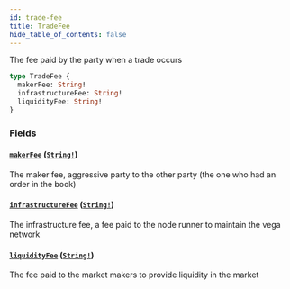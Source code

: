 ```yaml
---
id: trade-fee
title: TradeFee
hide_table_of_contents: false
---
```



The fee paid by the party when a trade occurs

```graphql
type TradeFee {
  makerFee: String!
  infrastructureFee: String!
  liquidityFee: String!
}
```


### Fields

#### [`makerFee`](#) ([`String!`](/docs/testnet/graphql/scalars/string))

The maker fee, aggressive party to the other party (the one who had an order in the book)


#### [`infrastructureFee`](#) ([`String!`](/docs/testnet/graphql/scalars/string))

The infrastructure fee, a fee paid to the node runner to maintain the vega network


#### [`liquidityFee`](#) ([`String!`](/docs/testnet/graphql/scalars/string))

The fee paid to the market makers to provide liquidity in the market




